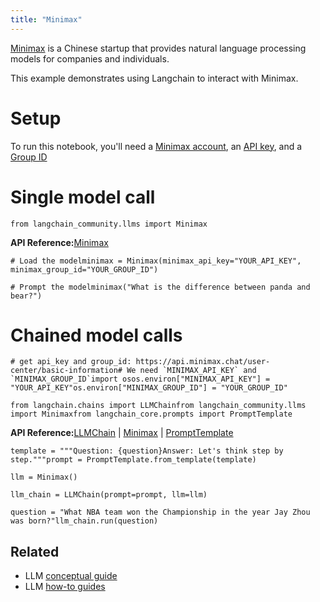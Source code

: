 ```yaml
---
title: "Minimax"
---
```


[Minimax](https://api.minimax.chat) is a Chinese startup that provides natural language processing models for companies and individuals.

This example demonstrates using Langchain to interact with Minimax.

# Setup

To run this notebook, you'll need a [Minimax account](https://api.minimax.chat), an [API key](https://api.minimax.chat/user-center/basic-information/interface-key), and a [Group ID](https://api.minimax.chat/user-center/basic-information)

# Single model call

```
from langchain_community.llms import Minimax
```

**API Reference:**[Minimax](https://python.langchain.com/api_reference/community/llms/langchain_community.llms.minimax.Minimax.html)

```
# Load the modelminimax = Minimax(minimax_api_key="YOUR_API_KEY", minimax_group_id="YOUR_GROUP_ID")
```

```
# Prompt the modelminimax("What is the difference between panda and bear?")
```

# Chained model calls

```
# get api_key and group_id: https://api.minimax.chat/user-center/basic-information# We need `MINIMAX_API_KEY` and `MINIMAX_GROUP_ID`import osos.environ["MINIMAX_API_KEY"] = "YOUR_API_KEY"os.environ["MINIMAX_GROUP_ID"] = "YOUR_GROUP_ID"
```

```
from langchain.chains import LLMChainfrom langchain_community.llms import Minimaxfrom langchain_core.prompts import PromptTemplate
```

**API Reference:**[LLMChain](https://python.langchain.com/api_reference/langchain/chains/langchain.chains.llm.LLMChain.html) | [Minimax](https://python.langchain.com/api_reference/community/llms/langchain_community.llms.minimax.Minimax.html) | [PromptTemplate](https://python.langchain.com/api_reference/core/prompts/langchain_core.prompts.prompt.PromptTemplate.html)

```
template = """Question: {question}Answer: Let's think step by step."""prompt = PromptTemplate.from_template(template)
```

```
llm = Minimax()
```

```
llm_chain = LLMChain(prompt=prompt, llm=llm)
```

```
question = "What NBA team won the Championship in the year Jay Zhou was born?"llm_chain.run(question)
```

## Related

* LLM [conceptual guide](/oss/concepts/text_llms)
* LLM [how-to guides](/oss/how_to/#llms)
